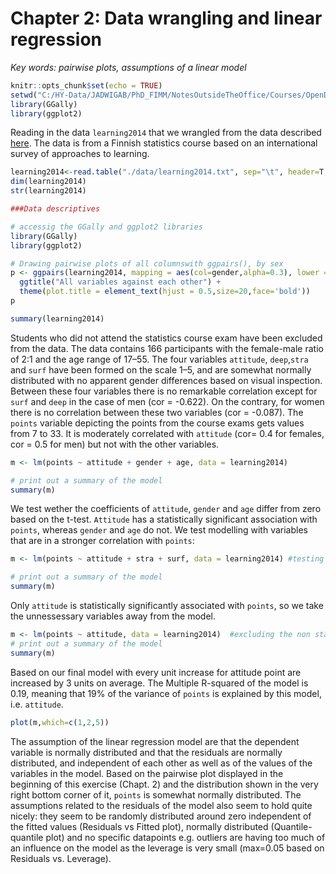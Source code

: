 # Chapter 2: Data wrangling and linear regression

*Key words: pairwise plots, assumptions of a linear model*


```r
knitr::opts_chunk$set(echo = TRUE)
setwd("C:/HY-Data/JADWIGAB/PhD_FIMM/NotesOutsideTheOffice/Courses/OpenData2017/For_IODS/IODS-project")
library(GGally)
library(ggplot2)
```

Reading in the data `learning2014` that we wrangled from the data described [here](http://www.helsinki.fi/~kvehkala/JYTmooc/JYTOPKYS2-meta.txt). The data is from a Finnish statistics course based on an international survey of approaches to learning.

```r
learning2014<-read.table("./data/learning2014.txt", sep="\t", header=T, dec=".")
dim(learning2014)
str(learning2014)

###Data descriptives

# accessig the GGally and ggplot2 libraries
library(GGally)
library(ggplot2)

# Drawing pairwise plots of all columnswith ggpairs(), by sex
p <- ggpairs(learning2014, mapping = aes(col=gender,alpha=0.3), lower = list(combo = wrap("facethist", bins = 20))) +
  ggtitle("All variables against each other") +
  theme(plot.title = element_text(hjust = 0.5,size=20,face='bold'))
p

summary(learning2014)


```

Students who did not attend the statistics course exam have been excluded from the data. The data contains 166 participants with the female-male ratio of 2:1 and the age range of 17--55. The four variables `attitude`, `deep`,`stra` and `surf` have been formed on the scale 1--5, and are somewhat normally distributed with no apparent gender differences based on visual inspection. Between these four variables there is no remarkable correlation except for `surf` and `deep` in the case of men (cor = -0.622). On the contrary, for women there is no correlation between these two variables (cor = -0.087). The `points` variable depicting the points from the course exams gets values from 7 to 33. It is moderately correlated with `attitude` (cor= 0.4 for females, cor = 0.5 for men) but not with the other variables. 

```r
m <- lm(points ~ attitude + gender + age, data = learning2014)

# print out a summary of the model
summary(m)

```
We test wether the coefficients of `attitude`, `gender` and `age` differ from zero based on the t-test. `Attitude` has a statistically significant association with `points`, whereas `gender` and `age` do not. We test modelling with variables that are in a stronger correlation with `points`:
```r
m <- lm(points ~ attitude + stra + surf, data = learning2014) #testing with variables that are in stronger correlation with attitude

# print out a summary of the model
summary(m)

```

Only `attitude` is statistically significantly associated with `points`, so we take the unnessessary variables away from the model.

```r
m <- lm(points ~ attitude, data = learning2014)  #excluding the non stat sig. variables from the model
# print out a summary of the model
summary(m)
```

Based on our final model with every unit increase for attitude point are increased by 3 units on average. The Multiple R-squared of the model is 0.19, meaning that 19% of the variance of `points` is explained by this model, i.e. `attitude`.

```r
plot(m,which=c(1,2,5))
```

The assumption of the linear regression model are that the dependent variable is normally distributed and that the residuals are normally distributed, and independent of each other as well as of the values of the variables in the model. Based on the pairwise plot displayed in the beginning of this exercise (Chapt. 2) and the distribution shown in the very right bottom corner of it, `points` is somewhat normally distributed. The assumptions related to the residuals of the model also seem to hold quite nicely: they seem to be randomly distributed around zero independent of the fitted values (Residuals vs Fitted plot), normally distributed (Quantile-quantile plot) and no specific datapoints e.g. outliers are having too much of an influence on the model as the leverage is very small (max=0.05 based on Residuals vs. Leverage). 


